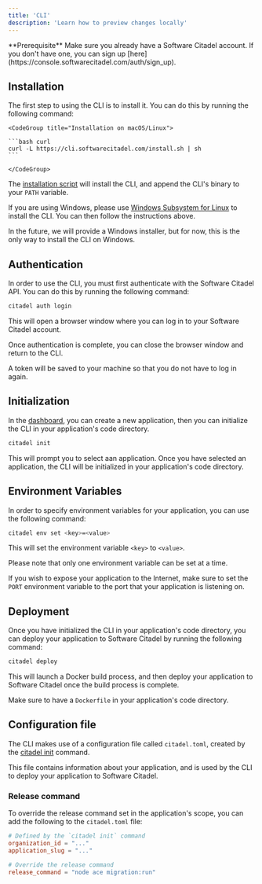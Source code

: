 ```yaml
---
title: 'CLI'
description: 'Learn how to preview changes locally'
---
```


<Info>
  **Prerequisite** Make sure you already have a Software Citadel account. If you don't have one, you can sign up [here](https://console.softwarecitadel.com/auth/sign_up).
</Info>

## Installation

The first step to using the CLI is to install it. You can do this by running the following command:

    <CodeGroup title="Installation on macOS/Linux">

    ```bash curl
    curl -L https://cli.softwarecitadel.com/install.sh | sh
    ```

    </CodeGroup>

The [installation script](https://cli.softwarecitadel.com/install.sh) will install the CLI, and append the CLI's binary to your `PATH` variable.

If you are using Windows, please use [Windows Subsystem for Linux](https://docs.microsoft.com/en-us/windows/wsl/install-win10) to install the CLI. You can then follow the instructions above.

In the future, we will provide a Windows installer, but for now, this is the only way to install the CLI on Windows.

## Authentication

In order to use the CLI, you must first authenticate with the Software Citadel API. You can do this by running the following command:

<CodeGroup title="Authenticate with the API">

```bash CLI
citadel auth login
```

</CodeGroup>

This will open a browser window where you can log in to your Software Citadel account.

Once authentication is complete, you can close the browser window and return to the CLI.

A token will be saved to your machine so that you do not have to log in again.

## Initialization

In the [dashboard](https://dashboard.softwarecitadel.com), you can create a new application, then you can initialize the CLI in your application's code directory.

<CodeGroup title="Initialize the CLI">

```bash CLI
citadel init
```

</CodeGroup>

This will prompt you to select aan application. Once you have selected an application, the CLI will be initialized in your application's code directory.

## Environment Variables

In order to specify environment variables for your application, you can use the following command:

<CodeGroup title="Set environment variables">

```bash CLI
citadel env set <key>=<value>
```

</CodeGroup>

This will set the environment variable `<key>` to `<value>`.

Please note that only one environment variable can be set at a time.

If you wish to expose your application to the Internet, make sure to set the `PORT` environment variable to the port that your application is listening on.

## Deployment

Once you have initialized the CLI in your application's code directory, you can deploy your application to Software Citadel by running the following command:

<CodeGroup title="Deploy your application">

```bash CLI
citadel deploy
```

</CodeGroup>

This will launch a Docker build process, and then deploy your application to Software Citadel once the build process is complete.

Make sure to have a `Dockerfile` in your application's code directory.

## Configuration file

The CLI makes use of a configuration file called `citadel.toml`, created by the [citadel init](#initialization) command.

This file contains information about your application, and is used by the CLI to deploy your application to Software Citadel.

### Release command

To override the release command set in the application's scope, you can add the following to the `citadel.toml` file:

```toml citadel.toml
# Defined by the `citadel init` command
organization_id = "..."
application_slug = "..."

# Override the release command
release_command = "node ace migration:run"
```

